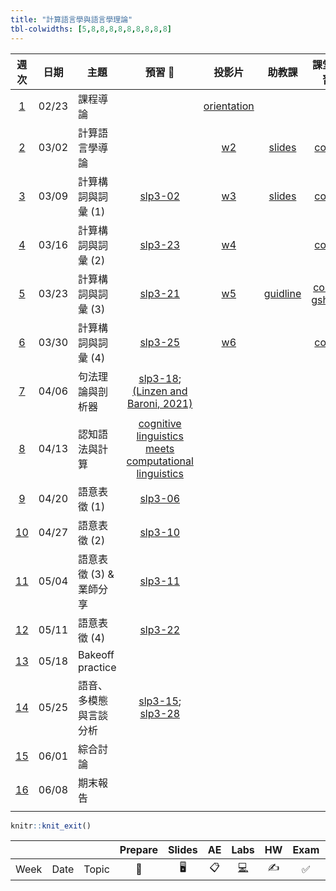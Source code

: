 ```yaml
---
title: "計算語言學與語言學理論"
tbl-colwidths: [5,8,8,8,8,8,8,8,8,8]
---
```


::: column-screen-inset-right
|           週次            | 日期  | 主題                    |                                                                              預習 📖                                                                              |              投影片               |                       助教課                        |                                                 課堂練習                                                 |                                                                     作業                                                                     |
|:-----:|-------|-------|:-----------------------:|:-----:|:-----:|:-----:|:-----:|
|  [1](/weeks/week-1.html)  | 02/23 | 課程導論                |                                                                                                                                                                   | [orientation](/weeks/week-1.html) |                                                     |                                                                                                          |                                                                                                                  
|  [2](/weeks/week-2.html)  | 03/02 | 計算語言學導論          |                                                                                                                                                                   |      [w2](/weeks/week2.html)      |           [slides](/labs/Week2_spaCy.pdf)           | [colab](https://colab.research.google.com/drive/1EJ7_Gc4M6xlf5lmDz4og-Y1qw56i5eDv#scrollTo=2bgNFiH0hbch) | [HW1](https://classroom.github.com/a/dSlccwZi), [HW1_Ans](https://colab.research.google.com/drive/1z_Fo3o223I-QPO8Kh86kWrREHy2Q2pmy) |
|  [3](/weeks/week3.html)   | 03/09 | 計算構詞與詞彙 (1)      |                                                     [slp3-02](https://web.stanford.edu/~jurafsky/slp3/2.pdf)                                                      |      [w3](/weeks/week3.html)      | [slides](/labs/Week3_%EF%BC%B7ord_Segmentation.pdf) | [colab](https://colab.research.google.com/drive/1Oj_BsykCk4J7R9xYO2HJa7WTuwb04679#scrollTo=iSE-OZ0cCiR5) |  [HW2](https://classroom.github.com/a/nxTCYAiT), [HW2_Ans](https://colab.research.google.com/drive/13aQu0WbP_sQ_ulN6X6wPIbjaZE1hHwqK?usp=share_link)                                                                                                                            |
|  [4](/weeks/week-4.html)  | 03/16 | 計算構詞與詞彙 (2)      |                                                     [slp3-23](https://web.stanford.edu/~jurafsky/slp3/23.pdf)                                                     |      [w4](/weeks/week4.html)      |                                                     | [colab](https://colab.research.google.com/drive/1zZoQJThyTQ3nhaRacduQADe65BKRABeM#scrollTo=2TSEGJJ3VH9L)                                                                                                         |  [HW3](https://classroom.github.com/a/jVgzCvnw), [HW3_Ans](https://colab.research.google.com/drive/1FlhbrxD461XE4SbvJ7H5gPyknrij27KB?usp=sharing)                                                                                                                                            |
|  [5](/weeks/week-5.html)  | 03/23 | 計算構詞與詞彙 (3)      |                                                     [slp3-21](https://web.stanford.edu/~jurafsky/slp3/21.pdf)                         |   [w5](/weeks/week5.html)                                    |   [guidline](/labs/Week5_annotation_guideline.pdf)                                                  |  [colab](https://colab.research.google.com/drive/1swk4bXnxaKcCLMhTTaWfLNFlMEjJBA9y), [gsheet](https://docs.google.com/spreadsheets/d/1VRfZ-1amB4-6D1-usWHM3TlvSoPs76fa9buQm6riyyc/edit?usp=share_link)                                                                                                        |   [HW4](https://classroom.github.com/a/BjFsW7Qv)                                                                                                                                           |
|  [6](/weeks/week6.html)  | 03/30 | 計算構詞與詞彙 (4)      |                                               [slp3-25](https://web.stanford.edu/~jurafsky/slp3/25.pdf)                                                |         [w6](/weeks/week6.html)                           |                                                     |   [colab](https://colab.research.google.com/drive/1ACzdKa8eVmqPpNQrBvTVavP-CF4yfgwB#scrollTo=6s64iSitULUv)                                                                                                       |  [HW5](https://classroom.github.com/a/ZrbLxGAS)                                                                                                                                            |
|  [7](/weeks/week-7.html)  | 04/06 | 句法理論與剖析器        | [slp3-18](https://web.stanford.edu/~jurafsky/slp3/18.pdf); [(Linzen and Baroni, 2021)](/supplemental/linzen2020.pdf) |                                   |                                                     |                                                                                                          |                                                                                                                                              |
|  [8](/weeks/week-8.html)  | 04/13 | 認知語法與計算          |                [cognitive linguistics meets computational linguistics](https://www.degruyter.com/document/doi/10.1515/9783110687279/html#contents)                |                                   |                                                     |                                                                                                          |                                                                                                                                              |
|  [9](/weeks/week-9.html)  | 04/20 | 語意表徵 (1)            |                                                     [slp3-06](https://web.stanford.edu/~jurafsky/slp3/6.pdf)                                                      |                                   |                                                     |                                                                                                          |                                                                                                                                              |
| [10](/weeks/week-10.html) | 04/27 | 語意表徵 (2)            |                                                     [slp3-10](https://web.stanford.edu/~jurafsky/slp3/10.pdf)                                                     |                                   |                                                     |                                                                                                          |                                                                                                                                              |
| [11](/weeks/week-11.html) | 05/04 | 語意表徵 (3) & 業師分享 |                                                     [slp3-11](https://web.stanford.edu/~jurafsky/slp3/11.pdf)                                                     |                                   |                                                     |                                                                                                          |                                                                                                                                              |
| [12](/weeks/week-12.html) | 05/11 | 語意表徵 (4)            |                                                     [slp3-22](https://web.stanford.edu/~jurafsky/slp3/22.pdf)                                                     |                                   |                                                     |                                                                                                          |                                                                                                                                              |
| [13](/weeks/week-13.html) | 05/18 | Bakeoff practice        |                                                                                                                                                                   |                                   |                                                     |                                                                                                          |                                                                                                                                              |
| [14](/weeks/week-14.html) | 05/25 | 語音、多模態與言談分析  |                       [slp3-15](https://web.stanford.edu/~jurafsky/slp3/15.pdf); [slp3-28](https://web.stanford.edu/~jurafsky/slp3/28.pdf)                        |                                   |                                                     |                                                                                                          |                                                                                                                                              |
| [15](/weeks/week-15.html) | 06/01 | 綜合討論                |                                                                                                                                                                   |                                   |                                                     |                                                                                                          |                                                                                                                                              |
| [16](/weeks/week-16.html) | 06/08 | 期末報告                |                                                                                                                                                                   |                                   |                                                     |                                                                                                          |                                                                                                                                              |
|                           |       |                         |                                                                                                                                                                   |                                   |                                                     |                                                                                                          |                                                                                                                                              |
:::

```r
knitr::knit_exit()
```

|      |      |       | Prepare | Slides | AE  |                                                    Labs                                                    | HW  | Exam | Project |
|-----|-----|-----|:---:|:---:|:---:|:---------------------------:|:---:|:---:|:---:|
| Week | Date | Topic |   📖    |   🖥️   | 📋  | [💻](https://sakai.duke.edu/samigo-app/servlet/Login?id=6fa7ebf3-01af-42a6-91ba-3e813d3901221641094171786) | ✍️  |  ✅  |   📂    |
